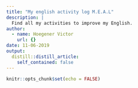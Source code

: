 ```yaml
---
title: "My english activity log M.E.A.L"
description: |
  Find all my activities to improve my English.
author:
  - name: Hoegener Victor
    url: {}
date: 11-06-2019
output:
  distill::distill_article:
    self_contained: false
---
```


```r
knitr::opts_chunk$set(echo = FALSE)
```



